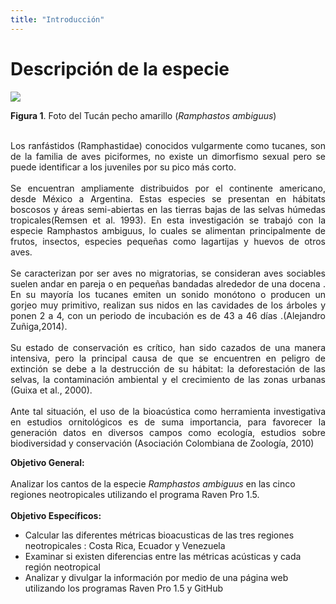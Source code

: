---
title: "Introducción"
---

# Descripción de la especie

<p align="justify">

![](imagenes/foto1.jpg)
</p>
**Figura 1**. Foto del Tucán pecho amarillo (*Ramphastos ambiguus*)
\
\
<p align="justify">
Los ranfástidos (Ramphastidae) conocidos vulgarmente como tucanes, son de la
familia de aves piciformes, no existe un dimorfismo sexual pero se puede identificar
a los juveniles por su pico más corto.
\
\
Se encuentran ampliamente distribuidos por el continente americano, desde México
a Argentina.
Estas especies se presentan en hábitats boscosos y áreas semi-abiertas en las
tierras bajas de las selvas húmedas tropicales(Remsen et al. 1993).
En esta investigación se trabajó con la especie Ramphastos ambiguus, lo cuales
se alimentan principalmente de frutos, insectos, especies pequeñas como lagartijas
y huevos de otros aves.
\
\
Se caracterizan por ser aves no migratorias, se consideran aves sociables suelen
andar en pareja o en pequeñas bandadas alrededor de una docena .
En su mayoría los tucanes emiten un sonido monótono o producen un gorjeo muy
primitivo, realizan sus nidos en las cavidades de los árboles y ponen 2 a 4, con un periodo de incubación es de 43 a 46 días .(Alejandro Zuñiga,2014).
\
\
Su estado de conservación es crítico, han sido cazados de una manera intensiva,
pero la principal causa de que se encuentren en peligro de extinción se debe a la
destrucción de su hábitat: la deforestación de las selvas, la contaminación ambiental y el crecimiento de las zonas urbanas (Guixa et al., 2000).
\
\
Ante tal situación, el uso de la bioacústica como herramienta investigativa en
estudios ornitológicos es de suma importancia, para favorecer la generación datos
en diversos campos como ecología, estudios sobre biodiversidad y conservación
(Asociación Colombiana de Zoología, 2010)
</p>

**Objetivo General:**
\
\
Analizar los cantos de la especie *Ramphastos ambiguus* en las cinco regiones
neotropicales utilizando el programa Raven Pro 1.5.
\
\
**Objetivo Específicos:**

+ Calcular las diferentes métricas bioacusticas de las tres regiones
neotropicales : Costa Rica, Ecuador y Venezuela
+ Examinar si existen diferencias entre las métricas acústicas y cada región
neotropical
+ Analizar y divulgar la información por medio de una página web utilizando los
programas Raven Pro 1.5 y GitHub


